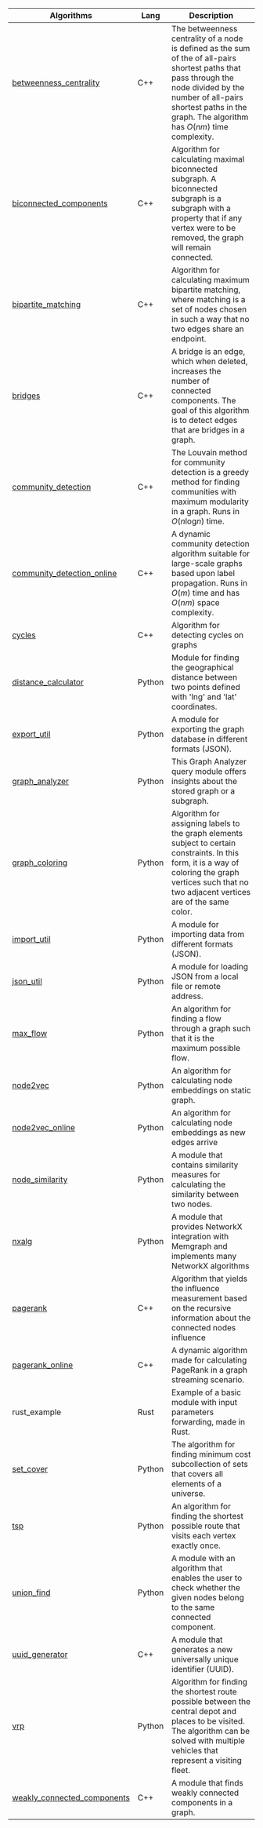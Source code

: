 | Algorithms                                                                         | Lang   | Description                                                                                                                                                                                                                       |
| ---------------------------------------------------------------------------------- | ------ | --------------------------------------------------------------------------------------------------------------------------------------------------------------------------------------------------------------------------------- |
| [betweenness_centrality](/mage/query-modules/cpp/betweenness-centrality)           | C++    | The betweenness centrality of a node is defined as the sum of the of all-pairs shortest paths that pass through the node divided by the number of all-pairs shortest paths in the graph. The algorithm has *O*(*nm*) time complexity. |
| [biconnected_components](/mage/query-modules/cpp/biconnected-components)           | C++    | Algorithm for calculating maximal biconnected subgraph. A biconnected subgraph is a subgraph with a property that if any vertex were to be removed, the graph will remain connected.                                              |
| [bipartite_matching](/mage/query-modules/cpp/bipartite-matching)                   | C++    | Algorithm for calculating maximum bipartite matching, where matching is a set of nodes chosen in such a way that no two edges share an endpoint.                                                                                  |
| [bridges](/mage/query-modules/cpp/bridges)                                         | C++    | A bridge is an edge, which when deleted, increases the number of connected components. The goal of this algorithm is to detect edges that are bridges in a graph.                                                                 |
| [community_detection](/mage/query-modules/cpp/community-detection)                 | C++    | The Louvain method for community detection is a greedy method for finding communities with maximum modularity in a graph. Runs in *O*(*n*log*n*) time.                                                                                |
| [community_detection_online](/mage/query-modules/cpp/community-detection-online)   | C++    | A dynamic community detection algorithm suitable for large-scale graphs based upon label propagation. Runs in *O*(*m*) time and has *O*(*nm*) space complexity.                                                                           |
| [cycles](/mage/query-modules/cpp/cycles)                                           | C++    | Algorithm for detecting cycles on graphs                                                                                                                                                                                          |
| [distance_calculator](/mage/query-modules/python/distance-calculator)              | Python | Module for finding the geographical distance between two points defined with 'lng' and 'lat' coordinates.                                                                                                                         |
| [export_util](/mage/query-modules/python/export-util)                              | Python | A module for exporting the graph database in different formats (JSON).                                                                                                                                                                       |
| [graph_analyzer](/mage/query-modules/python/graph-analyzer)                        | Python | This Graph Analyzer query module offers insights about the stored graph or a subgraph.                                                                                                                                            |
| [graph_coloring](/mage/query-modules/python/graph-coloring)                        | Python | Algorithm for assigning labels to the graph elements subject to certain constraints. In this form, it is a way of coloring the graph vertices such that no two adjacent vertices are of the same color.                           |
| [import_util](/mage/query-modules/python/import-util)                              | Python | A module for importing data from different formats (JSON).                                                                                                                                                              |
| [json_util](/mage/query-modules/python/json-util)                                  | Python | A module for loading JSON from a local file or remote address.                                                                                                                                                                    |
| [max_flow](/mage/query-modules/python/max-flow)                                    | Python | An algorithm for finding a flow through a graph such that it is the maximum possible flow.                                                                                                                                                                    |
| [node2vec](/mage/query-modules/python/node2vec)                                    | Python | An algorithm for calculating node embeddings on static graph.                                                                                                                                                                     |
| [node2vec_online](/mage/query-modules/python/node2vec-online)                      | Python | An algorithm for calculating node embeddings as new edges arrive                                                                                                                                                                  |
| [node_similarity](/mage/query-modules/python/node-similarity)                      | Python | A module that contains similarity measures for calculating the similarity between two nodes.                                                                                                                                      |
| [nxalg](/mage/query-modules/python/nxalg)                                          | Python | A module that provides NetworkX integration with Memgraph and implements many NetworkX algorithms                                                                                                                                 |
| [pagerank](/mage/query-modules/cpp/pagerank)                                       | C++    | Algorithm that yields the influence measurement based on the recursive information about the connected nodes influence                                                                                                            |
| [pagerank_online](/mage/query-modules/cpp/pagerank-online)                         | C++    | A dynamic algorithm made for calculating PageRank in a graph streaming scenario.                                                                                                                                                  |
| rust_example                                                                       | Rust   | Example of a basic module with input parameters forwarding, made in Rust.                                                                                                                                                         |
| [set_cover](/mage/query-modules/python/set-cover)                                  | Python | The algorithm for finding minimum cost subcollection of sets that covers all elements of a universe.                                                                                                                              |
| [tsp](/mage/query-modules/python/tsp)                                              | Python | An algorithm for finding the shortest possible route that visits each vertex exactly once.                                                                                                                                        |
| [union_find](/mage/query-modules/python/union-find)                                | Python | A module with an algorithm that enables the user to check whether the given nodes belong to the same connected component.                                                                                                         |
| [uuid_generator](/mage/query-modules/cpp/uuid-generator)                           | C++    | A module that generates a new universally unique identifier (UUID).                                                                                                                                                               |
| [vrp](/mage/query-modules/python/vrp)                                              | Python | Algorithm for finding the shortest route possible between the central depot and places to be visited. The algorithm can be solved with multiple vehicles that represent a visiting fleet.                                         |
| [weakly_connected_components](/mage/query-modules/cpp/weakly-connected-components) | C++    | A module that finds weakly connected components in a graph.                                                                                                                                                                       |
